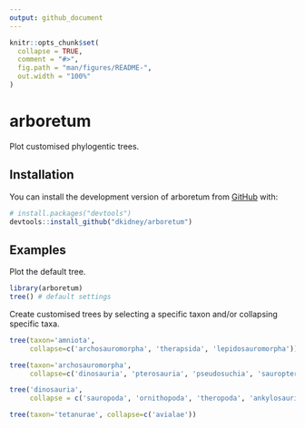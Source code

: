 ```yaml
---
output: github_document
---
```


<!-- README.md is generated from README.Rmd. Please edit that file -->

```r
knitr::opts_chunk$set(
  collapse = TRUE,
  comment = "#>",
  fig.path = "man/figures/README-",
  out.width = "100%"
)
```

# arboretum

<!-- badges: start -->
<!-- badges: end -->

Plot customised phylogentic trees.

## Installation

You can install the development version of arboretum from [GitHub](https://github.com/) with:

``` r
# install.packages("devtools")
devtools::install_github("dkidney/arboretum")
```

## Examples

Plot the default tree.

```r
library(arboretum)
tree() # default settings
```

Create customised trees by selecting a specific taxon and/or collapsing specific taxa.

```r
tree(taxon='amniota', 
	 collapse=c('archosauromorpha', 'therapsida', 'lepidosauromorpha'))
```

```r
tree(taxon='archosauromorpha', 
	 collapse=c('dinosauria', 'pterosauria', 'pseudosuchia', 'sauropterygia'))
```


```r
tree('dinosauria', 
	 collapse = c('sauropoda', 'ornithopoda', 'theropoda', 'ankylosauria', 'ceratopsia'))
```

```r
tree(taxon='tetanurae', collapse=c('avialae'))
```

